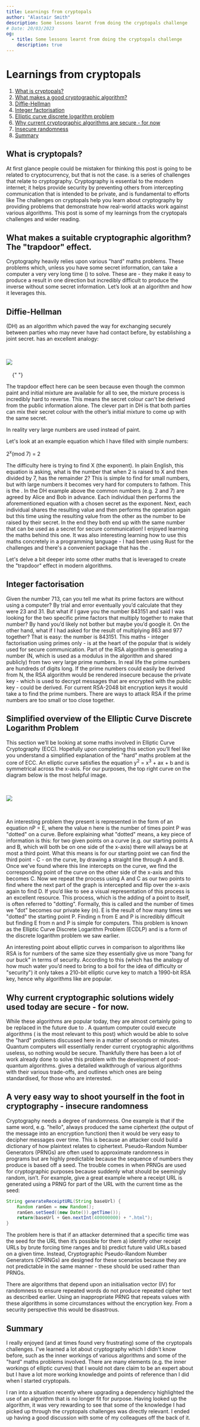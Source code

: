 ```yaml
---
title: Learnings from cryptopals
author: "Alastair Smith"
description: Some lessons learnt from doing the cryptopals challenge
# Date: 20/03/2023
og:
  - title: Some lessons learnt from doing the cryptopals challenge
    description: true
---
```



<Post>

# Learnings from cryptopals

1. [What is cryptopals?](#what-is-cryptopals)
2. [What makes a good cryptographic algorithm?](#trapdoor)
3. [Diffie-Hellman](#diffie-hellman)
4. [Integer factorisation](#integer-factorisation)
5. [Elliptic curve discrete logarithm problem](#ecdlp)
6. [Why current cryptographic algorithms are secure - for now](#secure-for-now)
7. [Insecure randomness](#insecure-randomness)
8. [Summary](#summary)

## <a name="what-is-cryptopals" /> What is cryptopals?

At first glance people could be mistaken for thinking this post is going to be related to cryptocurrency, but that is not the case. <ArticleLink text="Cryptopals" href="https://cryptopals.com/"/> is a series of challenges that relate to cryptography. Cryptography is essential to the modern internet; it helps provide security by preventing others from intercepting communication that is intended to be private, and is fundamental to efforts like <ArticleLink text="ending the need for passwords." href="https://blog.google/technology/safety-security/the-beginning-of-the-end-of-the-password/"/> The challenges on cryptopals help you learn about cryptography by providing problems that demonstrate how real-world attacks work against various algorithms. This post is some of my learnings from the cryptopals challenges and wider reading.

## <a name="trapdoor" /> What makes a suitable cryptographic algorithm? The "trapdoor" effect.

Cryptography heavily relies upon various "hard" maths problems. These problems which, unless you have some secret information, can take a computer a very very long time (<ArticleLink text="in some cases trillions of years" href="https://www.quintessencelabs.com/blog/breaking-rsa-encryption-update-state-art"/>) to solve. These are <ArticleLink text="trapdoor functions" href="https://en.wikipedia.org/wiki/Trapdoor_function"/> - they make it easy to produce a result in one direction but incredibly difficult to produce the inverse without some secret information. Let’s look at an algorithm and how it leverages this.

## <a name="diffie-hellman" /> Diffie-Hellman

<ArticleLink
  text="Diffie-Hellman"
  href="https://en.wikipedia.org/wiki/Diffie%E2%80%93Hellman_key_exchange#"
/> (DH) as an algorithm which paved the way for exchanging <ArticleLink
  href="https://en.wikipedia.org/wiki/Key_(cryptography)"
  text="cryptographic keys"
/> securely between parties who may never have had contact before, by establishing
a joint secret. <ArticleLink
  text="Wikipedia"
  href="https://en.wikipedia.org/wiki/Diffie%E2%80%93Hellman_key_exchange"
/>
has an excellent analogy:

<img
  src="https://upload.wikimedia.org/wikipedia/commons/thumb/4/46/Diffie-Hellman_Key_Exchange.svg/250px-Diffie-Hellman_Key_Exchange.svg.png"
  style="background-color: white; margin: 2rem auto;"
/>{" "}

The trapdoor effect here can be seen because even though the common paint and initial mixture are available for all to see, the mixture process is incredibly hard to reverse. This means the secret colour can't be derived from the public information alone. The clever part in DH is that both parties can mix their secret colour with the other’s initial mixture to come up with the same secret.

In reality very large numbers are used instead of paint.

Let's look at an example equation which I have filled with simple numbers:

2<sup>x</sup>(mod 7) = 2

The difficulty here is trying to find X (the exponent). In plain English, this equation is asking, what is the number that when 2 is raised to X and then divided by 7, has the remainder 2? This is simple to find for small numbers, but with large numbers it becomes very hard for computers to fathom. This is the <ArticleLink text="discrete logarithm problem" href="https://www.khanacademy.org/computing/computer-science/cryptography/modern-crypt/v/discrete-logarithm-problem"/>. In the DH example above the common numbers (e.g. 2 and 7) are agreed by Alice and Bob in advance. Each individual then performs the aforementioned equation with a chosen secret as the exponent. Next, each individual shares the resulting value and then performs the operation again but this time using the resulting value from the other as the number to be raised by their secret. In the end they both end up with the same number that can be used as a secret for secure communication! I enjoyed learning the maths behind this one. It was also interesting learning how to use this maths concretely in a programming language - I had been using Rust for the challenges and there's a convenient package that has the <ArticleLink text="modpow operation" href="https://docs.rs/num-bigint/latest/num_bigint/struct.BigUint.html#method.modpow"/>.

Let's delve a bit deeper into some other maths that is leveraged to create the "trapdoor" effect in modern algorithms.

## <a name="integer-factorisation"/> Integer factorisation

Given the number 713, can you tell me what its prime factors are without using a computer? By trial and error eventually you’d calculate that they were 23 and 31. But what if I gave you the number 843151 and said I was looking for the two specific prime factors that multiply together to make that number? By hand you’d likely not bother but maybe you’d google it. On the other hand, what if I had asked for the result of multiplying 863 and 977 together? That is easy: the number is 843151. This maths - integer factorisation using primes only - is at the heart of the popular <ArticleLink text="RSA algorithm" href="https://en.wikipedia.org/wiki/RSA_(cryptosystem)"/> that is widely used for secure communication. Part of the RSA algorithm is generating a number (N, which is used as a modulus in the algorithm and shared publicly) from two very large prime numbers. In real life the prime numbers are hundreds of digits long. If the prime numbers could easily be derived from N, the RSA algorithm would be rendered insecure because the private key - which is used to decrypt messages that are encrypted with the public key - could be derived. For current RSA-2048 bit encryption keys it would take a <ArticleLink text="computer ~300 trillion years" href="https://www.quintessencelabs.com/blog/breaking-rsa-encryption-update-state-art"/> to find the prime numbers. There are ways to attack RSA if the prime numbers are too small or too close together.

## <a name="ecdlp"/> Simplified overview of the Elliptic Curve Discrete Logarithm Problem

This section we’ll be looking at some maths involved in Elliptic Curve Cryptography (ECC). Hopefully upon completing this section you’ll feel like you understand a simplified explanation of the "hard" maths problem at the core of ECC. An elliptic curve satisfies the equation y<sup>2</sup> = x<sup>3</sup> + ax + b and is symmetrical across the x-axis. For our purposes, the top right curve on the diagram below is the most helpful image.

<img
  src="https://upload.wikimedia.org/wikipedia/commons/thumb/d/db/EllipticCurveCatalog.svg/800px-EllipticCurveCatalog.svg.png"
  style="background-color: white; margin: 2rem auto;"
/>

An interesting problem they present is represented in the form of an equation nP = E, where the value n here is the number
of times point P was "dotted" on a curve. Before explaining what "dotted" means, a
key piece of information is this: for two given points on a curve (e.g. our starting
points A and B, which will both be on one side of the x-axis) there will always be at most a third point. What this means is for our
starting point we can find the third point - C - on the curve, by drawing a straight
line through A and B. Once we’ve found where this line intercepts on the curve, we
find the corresponding point of the curve on the other side of the x-axis and this
becomes C. Now we repeat the process using A and C as our two points to find where
the next part of the graph is intercepted and flip over the x-axis again to find D. If you’d like
to see a visual representation of this process <ArticleLink text="this video" href="https://www.youtube.com/watch?v=gAtBM06xwaw"/> is an excellent resource. This process,
which is the adding of a point to itself, is often referred to "dotting". Formally, this is called <ArticleLink
  text="Elliptic curve point multiplication"
  href="https://en.wikipedia.org/wiki/Elliptic_curve_point_multiplication"
/>
and the number of times we "dot" becomes our private key (n). E is the result of
how many times we "dotted" the starting point P. Finding n from E and P is incredibly
difficult but finding E from n and P is simple for computers. This problem is known
as the Elliptic Curve Discrete Logarithm Problem (ECDLP) and is a form of the discrete
logarithm problem we saw earlier.

An interesting point about elliptic curves in comparison to algorithms like RSA is for numbers of
the same size they essentially give us more "bang for our buck" in terms of security.
According to this <ArticleLink text="paper" href="https://eprint.iacr.org/2013/635.pdf"/> (which has the analogy of how much water you’d need to bring to a boil for the idea
of difficulty or "security") it only takes a 210-bit elliptic curve key to match
a 1990-bit RSA key, hence why algorithms like <ArticleLink text="ECDSA" href="https://en.wikipedia.org/wiki/Elliptic_Curve_Digital_Signature_Algorithm"/>
are popular.

## <a name="secure-for-now" /> Why current cryptographic solutions widely used today are secure - for now.

While these algorithms are popular today, they are almost certainly going to be replaced in the future due to <ArticleLink text="quantum computers" href="https://blog.cloudflare.com/towards-post-quantum-cryptography-in-tls/"/>. A quantum computer could execute algorithms (<ArticleLink text="Shor’s algorithm" href="https://quantum-computing.ibm.com/composer/docs/iqx/guide/shors-algorithm"/> is the most relevant to this post) which would be able to solve the "hard" problems discussed here in a matter of seconds or minutes. Quantum computers will essentially render current cryptographic algorithms useless, so nothing would be secure. Thankfully there has been a lot of work already done to solve this problem with the development of post-quantum algorithms. <ArticleLink text="This blog post" href="https://blog.cloudflare.com/nist-post-quantum-surprise/"/> gives a detailed walkthrough of various algorithms with their various trade-offs, and outlines which ones are being standardised, for those who are interested.

## <a name="insecure-randomness" /> A very easy way to shoot yourself in the foot in cryptography - insecure randomness

Cryptography needs a degree of randomness. One example is that if the same word, e.g. "hello", always produced the same ciphertext (the output of the message into an encryption function) then it would be very easy to decipher messages over time. This is because an attacker could build a dictionary of how plaintext relates to ciphertext. Pseudo-Random Number Generators (PRNGs) are often used to approximate randomness in programs but are highly predictable because the sequence of numbers they produce is based off a seed. The trouble comes in when PRNGs are used for cryptographic purposes because suddenly what should be seemingly random, isn’t. For example, <ArticleLink text="OWASP" href="https://owasp.org/www-community/vulnerabilities/Insecure_Randomness"/> give a great example where a receipt URL is generated using a PRNG for part of the URL with the current time as the seed:

```java
String generateReceiptURL(String baseUrl) {
    Random ranGen = new Random();
    ranGen.setSeed((new Date()).getTime());
    return(baseUrl + Gen.nextInt(400000000) + ".html");
}
```

The problem here is that if an attacker determined that a specific time was the seed for the URL then it’s possible for them a) identify other receipt URLs by brute forcing time ranges and b) predict future valid URLs based on a given time. Instead, Cryptographic Pseudo-Random Number Generators (CPRNGs) are designed for these scenarios because they are not predictable in the same manner - these should be used rather than PRNGs.

There are algorithms that depend upon an initialisation vector (IV) for randomness to ensure repeated words do not produce repeated cipher text as described earlier. Using an inappropriate PRNG that repeats values with these algorithms in some circumstances <ArticleLink text="can actually lead to attackers being able to determine the plaintext of a ciphertext" href="https://stackered.com/blog/iv-mishandling/"/> without the encryption key. From a security perspective this would be disastrous.

## <a name="summary"/> Summary

I really enjoyed (and at times found very frustrating) some of the cryptopals challenges. I've learned a lot about cryptography which I didn't know before, such as the inner workings of various algorithms and some of the "hard" maths problems involved. There are many elements (e.g. the inner workings of elliptic curves) that I would not dare claim to be an expert about but I have a lot more working knowledge and points of reference than I did when I started cryptopals.

I ran into a situation recently where upgrading a dependency highlighted the use of an algorithm that is no longer fit for purpose. Having looked up the algorithm, it was very rewarding to see that some of the knowledge I had picked up through the cryptopals challenges was directly relevant. I ended up having a good discussion with some of my colleagues off the back of it.

</Post>
